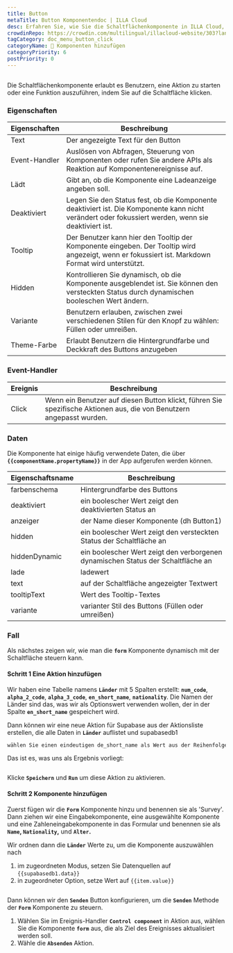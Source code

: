 ```yaml
---
title: Button
metaTitle: Button Komponentendoc | ILLA Cloud
desc: Erfahren Sie, wie Sie die Schaltflächenkomponente in ILLA Cloud, einer Low-Code-Plattform für die Erstellung von Werkzeugen verwenden können. Button erlaubt es Benutzern, eine Aktion auszulösen oder eine Funktion durch Klicken auszuführen.
crowdinRepo: https://crowdin.com/multilingual/illacloud-website/303?languages=de&filter=basic&value=0
tagCategory: doc_menu_button_click
categoryName: 🧬 Komponenten hinzufügen
categoryPriority: 6
postPriority: 0
---
```


## <h2 hidden>Was ist Button?</h2>

Die Schaltflächenkomponente erlaubt es Benutzern, eine Aktion zu starten oder eine Funktion auszuführen, indem Sie auf die Schaltfläche klicken. 

### Eigenschaften

| Eigenschaften | Beschreibung                                                                                                                                        |
| ------------- | --------------------------------------------------------------------------------------------------------------------------------------------------- |
| Text          | Der angezeigte Text für den Button                                                                                                                  |
| Event-Handler | Auslösen von Abfragen, Steuerung von Komponenten oder rufen Sie andere APIs als Reaktion auf Komponentenereignisse auf.                             |
| Lädt          | Gibt an, ob die Komponente eine Ladeanzeige angeben soll.                                                                                           |
| Deaktiviert   | Legen Sie den Status fest, ob die Komponente deaktiviert ist. Die Komponente kann nicht verändert oder fokussiert werden, wenn sie deaktiviert ist. |
| Tooltip       | Der Benutzer kann hier den Tooltip der Komponente eingeben. Der Tooltip wird angezeigt, wenn er fokussiert ist. Markdown Format wird unterstützt.   |
| Hidden        | Kontrollieren Sie dynamisch, ob die Komponente ausgeblendet ist. Sie können den versteckten Status durch dynamischen booleschen Wert ändern.        |
| Variante      | Benutzern erlauben, zwischen zwei verschiedenen Stilen für den Knopf zu wählen: Füllen oder umreißen.                                               |
| Theme-Farbe   | Erlaubt Benutzern die Hintergrundfarbe und Deckkraft des Buttons anzugeben                                                                          |

### Event-Handler

| Ereignis | Beschreibung                                                                                                         |
| -------- | -------------------------------------------------------------------------------------------------------------------- |
| Click    | Wenn ein Benutzer auf diesen Button klickt, führen Sie spezifische Aktionen aus, die von Benutzern angepasst wurden. |

### Daten

Die Komponente hat einige häufig verwendete Daten, die über **`{{componentName.propertyName}}`** in der App aufgerufen werden können.

| Eigenschaftsname | Beschreibung                                                                     |
| ---------------- | -------------------------------------------------------------------------------- |
| farbenschema     | Hintergrundfarbe des Buttons                                                     |
| deaktiviert      | ein boolescher Wert zeigt den deaktivierten Status an                            |
| anzeiger         | der Name dieser Komponente (dh Button1)                                          |
| hidden           | ein boolescher Wert zeigt den versteckten Status der Schaltfläche an             |
| hiddenDynamic    | ein boolescher Wert zeigt den verborgenen dynamischen Status der Schaltfläche an |
| lade             | ladewert                                                                         |
| text             | auf der Schaltfläche angezeigter Textwert                                        |
| tooltipText      | Wert des Tooltip-Textes                                                          |
| variante         | varianter Stil des Buttons (Füllen oder umreißen)                                |

### Fall

Als nächstes zeigen wir, wie man die **`form`** Komponente dynamisch mit der Schaltfläche steuern kann. 

#### Schritt 1 Eine Aktion hinzufügen

Wir haben eine Tabelle namens **`Länder`** mit 5 Spalten erstellt: **`num_code`**, **`alpha_2_code`**, **`alpha_3_code`**, **`en_short_name`**, **`nationality`**. Die Namen der Länder sind das, was wir als Optionswert verwenden wollen, der in der Spalte **`en_short_name`** gespeichert wird.

Dann können wir eine neue Aktion für Supabase aus der Aktionsliste erstellen, die alle Daten in **`Länder`** auflistet und supabasedb1 

```sql
wählen Sie einen eindeutigen de_short_name als Wert aus der Reihenfolge "Länder" nach Wert;
```

Das ist es, was uns als Ergebnis vorliegt:

<img src='https://cdn.illacloud.com/official-website/img/docs/countries.png' alt='' />

Klicke **`Speichern`** und **`Run`** um diese Aktion zu aktivieren.

#### Schritt 2 Komponente hinzufügen

Zuerst fügen wir die **`Form`** Komponente hinzu und benennen sie als 'Survey'. Dann ziehen wir eine Eingabekomponente, eine ausgewählte Komponente und eine Zahleneingabekomponente in das Formular und benennen sie als **`Name`, `Nationality`,** und **`Alter`.**

Wir ordnen dann die **`Länder`** Werte zu, um die Komponente auszuwählen nach 

1.  im zugeordneten Modus, setzen Sie Datenquellen auf `{{supabasedb1.data}}` 
2.  in zugeordneter Option, setze Wert auf `{{item.value}}`

<img src='https://cdn.illacloud.com/official-website/img/docs/button1.png' alt='' />

Dann können wir den **`Senden`** Button konfigurieren, um die **`Senden`** Methode der **`Form`** Komponente zu steuern. 

1.  Wählen Sie im Ereignis-Handler **`Control component`** in Aktion aus, wählen Sie die Komponente **`form`** aus, die als Ziel des Ereignisses aktualisiert werden soll.
2.  Wähle die **`Absenden`** Aktion. 

<img src='https://cdn.illacloud.com/official-website/img/docs/countries2.png' alt='' />
